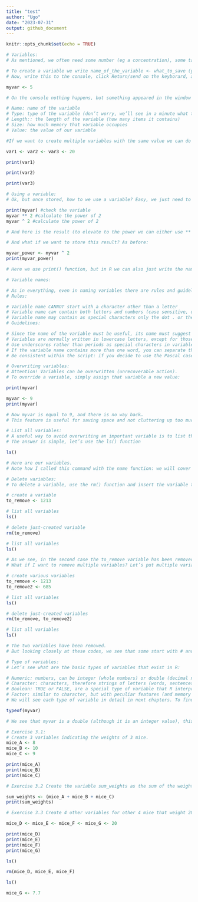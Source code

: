 ```yaml
---
title: "test"
author: "Ugo"
date: "2023-07-31"
output: github_document
---
```


```r
knitr::opts_chunk$set(echo = TRUE)
```

```r
# Variables:
# As mentioned, we often need some number (eg a concentration), some table (eg table of differentially expressed genes), information (eg the name of a protein) etc. to be saved in R to be able to use them later in the analysis. This is where variables come into play, and now we’ll see how to create them, how to reuse them, and what kinds of variables exist.

# To create a variable we write name_of_the_variable <- what_to_save (you can either use = instead of <-, even if the former is usually used for declaring arguments in a function, but we’ll see it later).
# Now, write this to the console, click Return/send on the keyborard, and see what happens:

myvar <- 5
```

```r
# On the console nothing happens, but something appeared in the window called Environment (if yours is different, it may be that there is the “List” view setting instead of “Grid” in the blue box, you can change it to your liking). Here in details the info given for each variable:

# Name: name of the variable
# Type: type of the variable (don’t worry, we’ll see in a minute what this means)
# Length:: the length of the variable (how many items it contains)
# Size: how much memory that variable occupies
# Value: the value of our variable

#If we want to create multiple variables with the same value we can do this:

var1 <- var2 <- var3 <- 20

print(var1)

print(var2)

print(var3)

```
```r
# Using a variable:
# Ok, but once stored, how to we use a variable? Easy, we just need to type it in the console (or start writing the first letters of its name and press Tab to show RStudio suggestions). If, for example, we want to calculate the power of our variable we should write:

print(myvar) #check the variable
myvar ** 2 #calculate the power of 2
myvar ^ 2 #calculate the power of 2

# And here is the result (to elevate to the power we can either use ** or ^).
```
```r
# And what if we want to store this result? As before:

myvar_power <- myvar ^ 2
print(myvar_power)

# Here we use print() function, but in R we can also just write the name of the variable to see it.
```
```r
# Variable names:

# As in everything, even in naming variables there are rules and guidelines. Don’t be scared, they are simple and will make your life easier, let’s see them together.
# Rules:

# Variable name CANNOT start with a character other than a letter
# Variable name can contain both letters and numbers (case sensitive, uppercase and lowercase matter)
# Variable name may contain as special characters only the dot . or the underscore _
# Guidelines:

# Since the name of the variable must be useful, its name must suggest something: for example, the variable myvar was previously defined, whose meaning is equal to 0 (so avoid these names), while myvar_power is more indicative, as it tells us that it is raised to a power
# Variables are normally written in lowercase letters, except for those you want to remain constant in your analysis, which in other languages are written in uppercase (this does not make them immutable, but suggests this feature within the script)
# Use underscores rather than periods as special characters in variable names if you can
# If the variable name contains more than one word, you can separate them with an underscore (as in the example) or use the camel case (myvarPower) or the Pascal case (MyvarPower)
# Be consistent within the script: if you decide to use the Pascal case, always use the Pascal case in that script

```

```r
# Overwriting variables:
# Attention! Variables can be overwritten (unrecoverable action).
# To override a variable, simply assign that variable a new value:

print(myvar)

myvar <- 9
print(myvar)

# Now myvar is equal to 9, and there is no way back…
# This feature is useful for saving space and not cluttering up too much with variables that are okay to change often, but it can be risky. So be careful when naming variables.
```
```r
# List all variables:
# A useful way to avoid overwriting an important variable is to list the variables. We know that in RStudio they are all present in the Environment window, but what if we weren’t in RStudio but elsewhere (for example in the terminal)?
# The answer is simple, let’s use the ls() function

ls()

# Here are our variables.
# Note how I called this command with the name function: we will cover this concept later, for now you just need to know that they exist and that they can be identified immediately by the fact that after the name there is a pair of round brackets.
```
```r
# Delete variables:
# To delete a variable, use the rm() function and insert the variable to be deleted:

# create a variable
to_remove <- 1213

# list all variables
ls()

# delete just-created variable
rm(to_remove)

# list all variables
ls()

# As we see, in the second case the to_remove variable has been removed.
# What if I want to remove multiple variables? Let’s put multiple variable names inside the rm() function separated by commas:

# create various variables
to_remove <- 1213
to_remove2 <- 685

# list all variables
ls()

# delete just-created variables
rm(to_remove, to_remove2)

# list all variables
ls()

# The two variables have been removed.
# But looking closely at these codes, we see that some start with # and are not evaluated. What are they? These are the comments, i.e. messages that you will write in the scripts (and we will see later how to create them) to help you understand what you are doing. They are actual comments that you can add, and will not be “evaluated” as code as the line starts with #.
```

```r
# Type of variables:
# Let’s see what are the basic types of variables that exist in R:

# Numeric: numbers, can be integer (whole numbers) or double (decimal numbers)
# Character: characters, therefore strings of letters (words, sentences, etc.)
# Boolean: TRUE or FALSE, are a special type of variable that R interprets in its own way, but super super super useful
# Factor: similar to character, but with peculiar features (and memory saving), often used for categorical variables such as male/female, heterozygous/wild-type
# We will see each type of variable in detail in next chapters. To find out what type a variable is we use the typeof() function:

typeof(myvar)

# We see that myvar is a double (although it is an integer value), this is because R basically interprets every number as a double, so as to increase its precision and the possibility of operations between various numbers without having type problems.
```
```r
# Exercise 3.1:
# Create 3 variables indicating the weights of 3 mice.
mice_A <- 8
mice_B <- 10
mice_C <- 9

print(mice_A)
print(mice_B)
print(mice_C)
```

```r
# Exercise 3.2 Create the variable sum_weights as the sum of the weights of those 3 mice.

sum_weights <- (mice_A + mice_B + mice_C)
print(sum_weights)
```
```r
# Exercise 3.3 Create 4 other variables for other 4 mice that weight 20 g. Then you realize you did a mistake and you choose to delete 3 of them and change the fourth to 7.7.

mice_D <- mice_E <- mice_F <- mice_G <- 20

print(mice_D)
print(mice_E)
print(mice_F)
print(mice_G)

ls()

rm(mice_D, mice_E, mice_F)

ls()

mice_G <- 7.7
```

